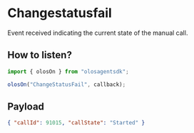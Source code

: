 # Changestatusfail

Event received indicating the current state of the manual call.

## How to listen?

```js copy
import { olosOn } from "olosagentsdk";

olosOn("ChangeStatusFail", callback);
```

## Payload

```json copy
{ "callId": 91015, "callState": "Started" }
```
